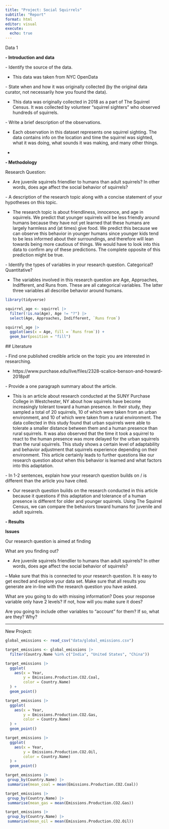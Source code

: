 ```yaml
---
title: "Project: Social Squirrels"
subtitle: "Report"
format: html
editor: visual
execute:
  echo: true
---
```


Data 1

**- Introduction and data**

\- Identify the source of the data.

-   This data was taken from NYC OpenData

\- State when and how it was originally collected (by the original data curator, not necessarily how you found the data).

-   This data was originally collected in 2018 as a part of The Squirrel Census. It was collected by volunteer "squirrel sighters" who observed hundreds of squirrels.

\- Write a brief description of the observations.

-   Each observation in this dataset represents one squirrel sighting. The data contains info on the location and time the squirrel was sighted, what it was doing, what sounds it was making, and many other things.

-   

**- Methodology**

Research Question:

-   Are juvenile squirrels friendlier to humans than adult squirrels? In other words, does age affect the social behavior of squirrels?

\- A description of the research topic along with a concise statement of your hypotheses on this topic.

-   The research topic is about friendliness, innocence, and age in squirrels. We predict that younger squirrels will be less friendly around humans because they have not yet learned that these humans are largely harmless and (at times) give food. We predict this because we can observe this behavior in younger humans since younger kids tend to be less informed about their surroundings, and therefore will lean towards being more cautious of things. We would have to look into this data to confirm any of these predictions. The complete opposite of this prediction might be true.

\- Identify the types of variables in your research question. Categorical? Quantitative?

-   The variables involved in this research question are Age, Approaches, Indifferent, and Runs from. These are all categorical variables. The latter three variables all describe behavior around humans.

```r
library(tidyverse)
```

```r
squirrel_age <- squirrel |>
  filter(!is.na(Age), Age != "?") |>
  select(Age, Approaches, Indifferent, `Runs from`)
```

```r
squirrel_age |>
  ggplot(aes(x = Age, fill = `Runs from`)) +
  geom_bar(position = "fill")
```

\## Literature

\- Find one published credible article on the topic you are interested in researching.

-   https://www.purchase.edu/live/files/2328-scalice-benson-and-howard-2018pdf

\- Provide a one paragraph summary about the article.

-   This is an article about research conducted at the SUNY Purchase College in Westchester, NY about how squirrels have become increasingly tolerant toward a human presence. In their study, they sampled a total of 20 squirrels, 10 of which were taken from an urban environment, and 10 of which were taken from a rural environment. The data collected in this study found that urban squirrels were able to tolerate a smaller distance between them and a human presence than rural squirrels. It was also observed that the time it took a squirrel to react to the human presence was more delayed for the urban squirrels than the rural squirrels. This study shows a certain level of adaptability and behavior adjustment that squirrels experience depending on their environment. This article certainly leads to further questions like our research question about when this behavior is learned and what factors into this adaptation.

\- In 1-2 sentences, explain how your research question builds on / is different than the article you have cited.

-   Our research question builds on the research conducted in this article because it questions if this adaptation and tolerance of a human presence is different for older and younger squirrels. Using The Squirrel Census, we can compare the behaviors toward humans for juvenile and adult squirrels.

**- Results**


**Issues**

Our research question is aimed at finding

What are you finding out?

-   Are juvenile squirrels friendlier to humans than adult squirrels? In other words, does age affect the social behavior of squirrels?

-- Make sure that this is connected to your research question. It is easy to get excited and explore your data set. Make sure that all results you generate are in-line with the research question you have asked.




What are you going to do with missing information? Does your response variable only have 2 levels? If not, how will you make sure it does?

Are you going to include other variables to "account" for them? If so, what are they? Why?

-----------------------------------------------------------------------------------------------------

New Project:

```r
global_emissions <- read_csv("data/global_emissions.csv")
```
```r
target_emissions <- global_emissions |>
  filter(Country.Name %in% c("India", "United States", "China"))
```

```r
target_emissions |>
  ggplot(
    aes(x = Year, 
        y = Emissions.Production.CO2.Coal,
        color = Country.Name)
  ) +
  geom_point()
```
```r
target_emissions |>
  ggplot(
    aes(x = Year, 
        y = Emissions.Production.CO2.Gas,
        color = Country.Name)
  ) +
  geom_point()
```

```r
target_emissions |>
  ggplot(
    aes(x = Year, 
        y = Emissions.Production.CO2.Oil,
        color = Country.Name)
  ) +
  geom_point()
```

```r
target_emissions |>
 group_by(Country.Name) |>
 summarise(mean_coal = mean(Emissions.Production.CO2.Coal))
```

```r
target_emissions |>
 group_by(Country.Name) |>
 summarise(mean_gas = mean(Emissions.Production.CO2.Gas))
```

```r
target_emissions |>
 group_by(Country.Name) |>
 summarise(mean_oil = mean(Emissions.Production.CO2.Oil))
```

